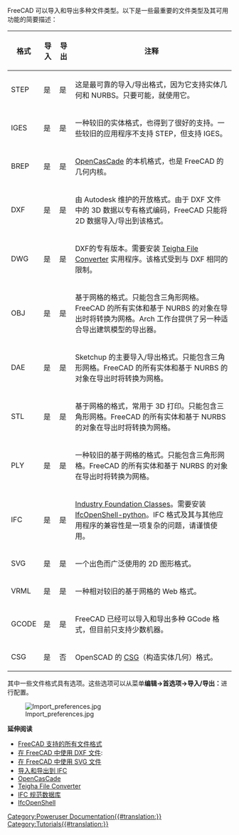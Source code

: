 <languages/>

{{Docnav
|[[手册：参数化对象|参数化对象]]
|[[手册：所有工作台一览|所有工作台一览]]
|[[手册：简介|手册起始页]]
|IconC = Crystal Clear manual.png
}}

{{Manual:TOC}}

<div class="mw-translate-fuzzy">
FreeCAD 可以导入和导出多种文件类型。以下是一些最重要的文件类型及其可用功能的简要描述：
</div>

<div class="mw-translate-fuzzy">
{| class="wikitable" style="width:80%" 
! 格式 
! 导入 
! 导出 
! 注释 
|-
| STEP 
| 是 
| 是 
| 这是最可靠的导入/导出格式，因为它支持实体几何和 NURBS。只要可能，就使用它。
|-
| IGES 
| 是 
| 是 
| 一种较旧的实体格式，也得到了很好的支持。一些较旧的应用程序不支持 STEP，但支持 IGES。
|-
| BREP 
| 是 
| 是 
| [https://en.wikipedia.org/wiki/Open_Cascade_Technology OpenCasCade] 的本机格式，也是 FreeCAD 的几何内核。
|-
| DXF 
| 是 
| 是 
| 由 Autodesk 维护的开放格式。由于 DXF 文件中的 3D 数据以专有格式编码，FreeCAD 只能将 2D 数据导入/导出到该格式。
|-
| DWG 
| 是 
| 是 
| DXF的专有版本。需要安装 [https://www.opendesign.com/guestfiles Teigha File Converter] 实用程序。该格式受到与 DXF 相同的限制。
|-
| OBJ 
| 是 
| 是 
| 基于网格的格式。只能包含三角形网格。FreeCAD 的所有实体和基于 NURBS 的对象在导出时将转换为网格。Arch 工作台提供了另一种适合导出建筑模型的导出器。
|-
| DAE 
| 是 
| 是 
| Sketchup 的主要导入/导出格式。只能包含三角形网格。FreeCAD 的所有实体和基于 NURBS 的对象在导出时将转换为网格。
|-
| STL 
| 是 
| 是 
| 基于网格的格式，常用于 3D 打印。只能包含三角形网格。FreeCAD 的所有实体和基于 NURBS 的对象在导出时将转换为网格。
|-
| PLY 
| 是 
| 是 
| 一种较旧的基于网格的格式。只能包含三角形网格。FreeCAD 的所有实体和基于 NURBS 的对象在导出时将转换为网格。
|-
| IFC 
| 是 
| 是 
| [https://en.wikipedia.org/wiki/Industry_Foundation_Classes Industry Foundation Classes]。需要安装 [http://ifcopenshell.org/python IfcOpenShell-python]。IFC 格式及其与其他应用程序的兼容性是一项复杂的问题，请谨慎使用。
|-
| SVG 
| 是 
| 是 
| 一个出色而广泛使用的 2D 图形格式。
|-
| VRML 
| 是 
| 是 
| 一种相对较旧的基于网格的 Web 格式。
|-
| GCODE 
| 是 
| 是 
| FreeCAD 已经可以导入和导出多种 GCode 格式，但目前只支持少数机器。
|-
| CSG 
| 是 
| 否 
| OpenSCAD 的 [https://en.wikipedia.org/wiki/Constructive_solid_geometry CSG]（构造实体几何）格式。
|}
</div>

其中一些文件格式具有选项。这些选项可以从菜单'''编辑→首选项→导入/导出：'''进行配置。

<div class="mw-translate-fuzzy">
[[Image:Import_preferences.jpg]]
</div>

'''延伸阅读'''

<div class="mw-translate-fuzzy">
* [[Import_Export|FreeCAD 支持的所有文件格式]]
* [[Draft_DXF|在 FreeCAD 中使用 DXF 文件]]:
* [[Draft_SVG|在 FreeCAD 中使用 SVG 文件]]
* [[Arch_IFC|导入和导出到 IFC]]
* [http://www.opencascade.com OpenCasCade]
* [https://www.opendesign.com/guestfiles Teigha File Converter]
* [https://technical.buildingsmart.org/standards/ifc/ifc-schema-specifications/ IFC 规范数据库]
* [http://ifcopenshell.org/ IfcOpenShell]
</div>


{{Docnav/zh-cn
|[[Manual:Parametric objects/zh-cn|Parametric objects]]
|[[Manual:All workbenches at a glance|/zh-cnAll workbenches at a glance]]
|[[Manual:Introduction/zh-cn|Manual start]]
|IconC = Crystal Clear manual.png
}}

[[Category:Poweruser Documentation{{#translation:}}]]
[[Category:Tutorials{{#translation:}}]]